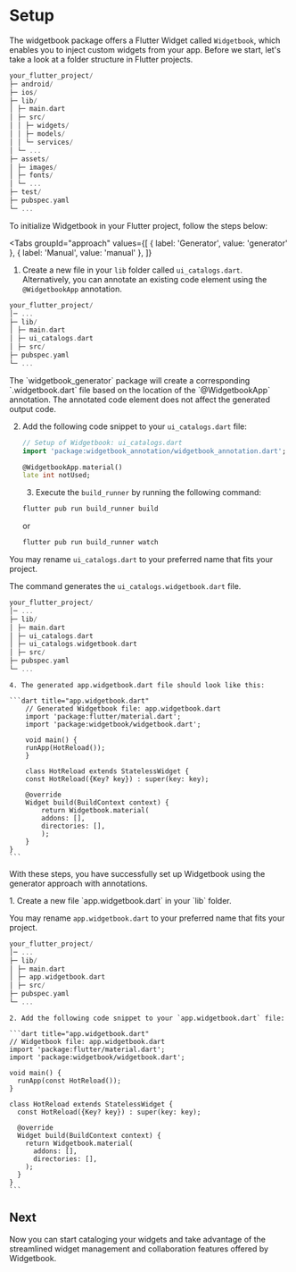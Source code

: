# Setup

The widgetbook package offers a Flutter Widget called `Widgetbook`, which enables you to inject custom widgets from your app. Before we start, let's take a look at a folder structure in Flutter projects.

```dart
your_flutter_project/
├─ android/
├─ ios/
├─ lib/
│ ├─ main.dart
│ ├─ src/
│ │ ├─ widgets/
│ │ ├─ models/
│ │ └─ services/
│ └─ ...
├─ assets/
│ ├─ images/
│ ├─ fonts/
│ └─ ...
├─ test/
├─ pubspec.yaml
└─ ...
```

To initialize Widgetbook in your Flutter project, follow the steps below:

<Tabs
  groupId="approach"
  values={[
    { label: 'Generator', value: 'generator' },
    { label: 'Manual', value: 'manual' },
  ]}
>
  <TabItem value="generator">

1. Create a new file in your `lib` folder called `ui_catalogs.dart`. Alternatively, you can annotate an existing code element using the `@WidgetbookApp` annotation.

```dart
your_flutter_project/
│─ ...
├─ lib/
│ ├─ main.dart
│ ├─ ui_catalogs.dart
│ ├─ src/
├─ pubspec.yaml
└─ ...
```

<Info>
  The `widgetbook_generator` package will create a corresponding `.widgetbook.dart` file based on
  the location of the `@WidgetbookApp` annotation. The annotated code element does not affect the
  generated output code.
</Info>

2. Add the following code snippet to your `ui_catalogs.dart` file:

   ```dart title="ui_catalogs.dart"
   // Setup of Widgetbook: ui_catalogs.dart
   import 'package:widgetbook_annotation/widgetbook_annotation.dart';

   @WidgetbookApp.material()
   late int notUsed;
   ```

   3. Execute the `build_runner` by running the following command:

   ```bash
   flutter pub run build_runner build
   ```

   or

   ```bash
   flutter pub run build_runner watch
   ```

<Info>You may rename `ui_catalogs.dart` to your preferred name that fits your project.</Info>

The command generates the `ui_catalogs.widgetbook.dart` file.

```dart
your_flutter_project/
│─ ...
├─ lib/
│ ├─ main.dart
│ ├─ ui_catalogs.dart
│ ├─ ui_catalogs.widgetbook.dart
│ ├─ src/
├─ pubspec.yaml
└─ ...
```

    4. The generated app.widgetbook.dart file should look like this:

    ```dart title="app.widgetbook.dart"
        // Generated Widgetbook file: app.widgetbook.dart
        import 'package:flutter/material.dart';
        import 'package:widgetbook/widgetbook.dart';

        void main() {
        runApp(HotReload());
        }

        class HotReload extends StatelessWidget {
        const HotReload({Key? key}) : super(key: key);

        @override
        Widget build(BuildContext context) {
            return Widgetbook.material(
            addons: [],
            directories: [],
            );
        }
    }
    ```

With these steps, you have successfully set up Widgetbook using the generator approach with annotations.

  </TabItem>
  <TabItem value="manual">
    1. Create a new file `app.widgetbook.dart` in your `lib` folder.

<Info>You may rename `app.widgetbook.dart` to your preferred name that fits your project.</Info>

```dart
your_flutter_project/
│─ ...
├─ lib/
│ ├─ main.dart
│ ├─ app.widgetbook.dart
│ ├─ src/
├─ pubspec.yaml
└─ ...
```

    2. Add the following code snippet to your `app.widgetbook.dart` file:

    ```dart title="app.widgetbook.dart"
    // Widgetbook file: app.widgetbook.dart
    import 'package:flutter/material.dart';
    import 'package:widgetbook/widgetbook.dart';

    void main() {
      runApp(const HotReload());
    }

    class HotReload extends StatelessWidget {
      const HotReload({Key? key}) : super(key: key);

      @override
      Widget build(BuildContext context) {
        return Widgetbook.material(
          addons: [],
          directories: [],
        );
      }
    }
    ```

  </TabItem>
</Tabs>

## Next

Now you can start cataloging your widgets and take advantage of the streamlined widget management and collaboration features offered by Widgetbook.
